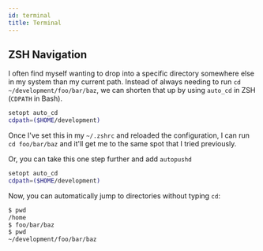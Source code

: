 ```yaml
---
id: terminal
title: Terminal
---
```


## ZSH Navigation

I often find myself wanting to drop into a specific directory somewhere else in my system than my current path. Instead of always needing to run `cd ~/development/foo/bar/baz`, we can shorten that up by using `auto_cd` in ZSH (`CDPATH` in Bash).

```bash title="~/.zshrc"
setopt auto_cd
cdpath=($HOME/development)
```

Once I've set this in my `~/.zshrc` and reloaded the configuration, I can run `cd foo/bar/baz` and it'll get me to the same spot that I tried previously.

Or, you can take this one step further and add `autopushd`

```bash title="~/.zshrc"
setopt auto_cd
cdpath=($HOME/development)
```

Now, you can automatically jump to directories without typing `cd`:

```bash
$ pwd
/home
$ foo/bar/baz
$ pwd
~/development/foo/bar/baz
```
